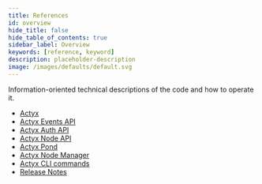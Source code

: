 ```yaml
---
title: References
id: overview
hide_title: false
hide_table_of_contents: true
sidebar_label: Overview
keywords: [reference, keyword]
description: placeholder-description
image: /images/defaults/default.svg
---
```


Information-oriented technical descriptions of the code and how to operate it.

- [Actyx](./actyx.mdx)
- [Actyx Events API](./events-api)
- [Actyx Auth API](./auth-api)
- [Actyx Node API](./node-api)
- [Actyx Pond](./pond/index.md)
- [Actyx Node Manager](./node-manager.mdx)
- [Actyx CLI commands](./cli/overview.md)
- [Release Notes](./release-notes)
